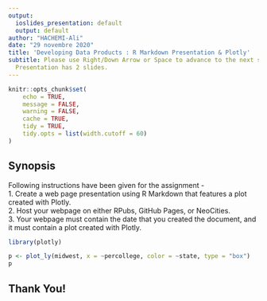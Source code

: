 ---
output:
  ioslides_presentation: default
  output: default
author: "HACHEMI-Ali"
date: "29 novembre 2020"
title: 'Developing Data Products : R Markdown Presentation & Plotly'
subtitle: Please use Right/Down Arrow or Space to advance to the next slide. This
  Presentation has 2 slides.
---

```{r setup, include=FALSE,message=FALSE,warning=FALSE}
knitr::opts_chunk$set(
	echo = TRUE,
	message = FALSE,
	warning = FALSE,
	cache = TRUE,
	tidy = TRUE,
	tidy.opts = list(width.cutoff = 60)
)
```
## Synopsis {.smaller}

Following instructions have been given for the assignment -   
1. Create a web page presentation using R Markdown that features a plot created with Plotly.  
2. Host your webpage on either RPubs, GitHub Pages, or NeoCities.   
3. Your webpage must contain the date that you created the document, and it must contain a plot created with Plotly.








```{r}
library(plotly)
```

```{r}
p <- plot_ly(midwest, x = ~percollege, color = ~state, type = "box")
p
```

## Thank You!
